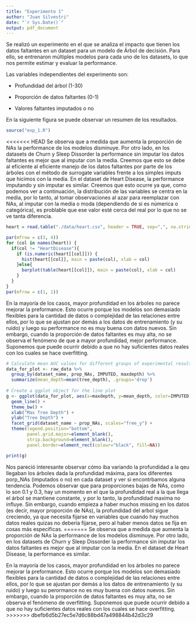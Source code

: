 ```yaml
---
title: "Experimento 1"
author: "Juan Silvestri"
date: "`r Sys.Date()`"
output: pdf_document
---
```


Se realizó un experimento en el que se analiza el impacto que tienen los datos faltantes en un dataset para un modelo de Árbol de decisión. Para ello, se entrenaron múltiples modelos para cada uno de los datasets, lo que nos permite estimar y evaluar la performance.

Las variables independientes del experimento son:

-   Profundidad del árbol (1-30)

-   Proporción de datos faltantes (0-1)

-   Valores faltantes imputados o no

En la siguiente figura se puede observar un resumen de los resultados.

```r
source("exp_1.R")
```

<<<<<<< HEAD
Se observa que a medida que aumenta la proporción de NAs la performance de los modelos disminuye. Por otro lado, en los datasets de Churn y Sleep Dissorder la performance sin imputar los datos faltantes es mejor que al imputar con la media. Creemos que esto se debe al eficiente al eficiente manejo de los datos faltantes por parte de los árboles con el método de surrogate variables frente a los simples imputs que hicimos con la media. En el dataset de Heart Disease, la performance imputando y sin imputar es similar. Creemos que esto ocurre ya que, como podemos ver a continuación, la distribución de las variables se centra en la media, por lo tanto, al tomar observaciones al azar para reemplazar con NAs, al imputar con la media o moda (dependiendo de si es númerica o categórica), es problable que ese valor esté cerca del real por lo que no se ve tanta diferencia. 

```r
heart = read.table("./data/heart.csv", header = TRUE, sep=",", na.strings="", stringsAsFactors=TRUE)

par(mfrow = c(3, 4))
for (col in names(heart)) {
  if(col != "HeartDisease"){
    if (is.numeric(heart[[col]])) {
      hist(heart[[col]], main = paste(col), xlab = col)
    }else{
      barplot(table(heart[[col]]), main = paste(col), xlab = col)
    }
  }
}
par(mfrow = c(1, 1))

```


En la mayoría de los casos, mayor profundidad en los árboles no parece mejorar la preformance. Esto ocurre porque los modelos son demasiado flexibles para la cantidad de datos o complejidad de las relaciones entre ellos, por lo que se ajustan por demás a los datos de entrenamiento (y su ruido) y luego su performance no es muy buena con datos nuevos. Sin embargo, cuando la proporción de datos faltantes es muy alta, no se observa el fenómeno de que a mayor profundidad, mejor performance. Suponemos que puede ocurrir debido a que no hay suficientes datos reales con los cuales se hace overfitting.

```r
# Calculate mean AUC values for different groups of experimental results
data_for_plot <- raw_data %>%
  group_by(dataset_name, prop_NAs, IMPUTED, maxdepth) %>%
  summarize(mean_depth=mean(tree_depth), .groups='drop')
  
# Create a ggplot object for the line plot
g <- ggplot(data_for_plot, aes(x=maxdepth, y=mean_depth, color=IMPUTED)) +
  geom_line() +
  theme_bw() +
  xlab("Max Tree Depth") +
  ylab("Tree Depth") +
  facet_grid(dataset_name ~ prop_NAs, scales="free_y") +
  theme(legend.position="bottom",
        panel.grid.major=element_blank(),
        strip.background=element_blank(),
        panel.border=element_rect(colour="black", fill=NA))

print(g)
```
Nos pareció interesante observar cómo iba variando la profundidad a la qeu llegaban los árboles dada la profundidad máxima, para los diferentes porp_NAs (imputados o no) en cada dataset y ver si encontrbamos alguna tendencia.
Podemos observar que para proporciones bajas de NAs, como lo son 0.1 y 0.3, hay un momento en el que la profundidad real a la que llega el árbol se mantiene constante, y por lo tanto, la profundidad maxima no influye. 
Sin embargo, cuando empieza a haber muchos missing en los datos (es decir, mayor proporción de NAs), la profundidad del arbol sigue creciendo, ya que necesita fijarse en variables que cuando hay muchos datos reales quizas no debería fijarse, pero al haber menos datos se fija en cosas más específicas.
=======
Se observa que a medida que aumenta la proporción de NAs la performance de los modelos disminuye. Por otro lado, en los datasets de Churn y Sleep Dissorder la performance sin imputar los datos faltantes es mejor que al imputar con la media. En el dataset de Heart Disease, la performance es similar.

En la mayoría de los casos, mayor profundidad en los árboles no parece mejorar la preformance. Esto ocurre porque los modelos son demasiado flexibles para la cantidad de datos o complejidad de las relaciones entre ellos, por lo que se ajustan por demás a los datos de entrenamiento (y su ruido) y luego su perormance no es muy buena con datos nuevos. Sin embargo, cuando la proporción de datos faltantes es muy alta, no se observa el fenómeno de overfitting. Suponemos que puede ocurrir debido a que no hay suficientes datos reales con los cuales se hace overfitting.
>>>>>>> dbefb6d5b27ec5e7d6c88bd47a498844b42d3c29
